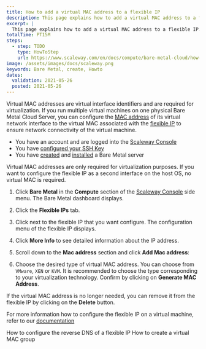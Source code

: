 ```yaml
---
title: How to add a virtual MAC address to a flexible IP
description: This page explains how to add a virtual MAC address to a flexible IP
excerpt: |
  This page explains how to add a virtual MAC address to a flexible IP.
totalTime: PT15M
steps:
  - step: TODO
    type: HowToStep
    url: https://www.scaleway.com/en/docs/compute/bare-metal-cloud/how-to/add-virtual-mac-address/
image: /assets/images/docs/scaleway.png
keywords: Bare Metal, create, Howto
dates:
  validation: 2021-05-26
  posted: 2021-05-26
---
```


Virtual MAC addresses are virtual interface identifiers and are required for virtualization. If you run multiple virtual machines on one physical Bare Metal Cloud Server, you can configure the [MAC address](https://en.wikipedia.org/wiki/MAC_address) of its virtual network interface to the virtual MAC associated with the [flexible IP](/compute/bare-metal-cloud/concepts/#flexible-ip) to ensure network connectivity of the virtual machine.

<Message type="requirement">

- You have an account and are logged into the [Scaleway Console](https://console.scaleway.com) 
- You have [configured your SSH Key](/console/my-project/how-to/create-ssh-key)
- You have [created](/compute/bare-metal-cloud/how-to/create-server) and [installed](/compute/bare-metal-cloud/how-to/install-server) a Bare Metal server

</Message>

<Message type="tip">

  Virtual MAC addresses are only required for virtualization purposes. If you want to configure the flexible IP as a second interface on the host OS, no virtual MAC is required.

</Message>

1. Click **Bare Metal** in the **Compute** section of the [Scaleway Console](https://console.scaleway.com) side menu. The Bare Metal dashboard displays.

2. Click the **Flexible IPs** tab.

3. Click <Icon name="more" /> next to the flexible IP that you want configure. The configuration menu of the flexible IP displays.

4. Click **More Info** to see detailed information about the IP address.

5. Scroll down to the **Mac address** section and click **Add Mac address**:
<Lightbox src="assets/scaleway-flexible_vmac.png" alt="" />

6. Choose the desired type of virtual MAC address. You can choose from `VMware`, `XEN` or `KVM`. It is recommended to choose the type corresponding to your virtualization technology. Confirm by clicking on **Generate MAC Address**.

If the virtual MAC address is no longer needed, you can remove it from the flexible IP by clicking on the **Delete** button.

For more information how to configure the flexible IP on a virtual machine, refer to our [documentation](/compute/bare-metal-cloud/how-to/configure-flexible-ip/)

<Navigation title="See Also">
  <PreviousButton to="/compute/bare-metal-cloud/how-to/configure-reverse-dns-flexible-ip/">How to configure the reverse DNS of a flexible IP</PreviousButton>
  <NextButton to="/compute/bare-metal-cloud/how-to/create-virtual-mac-group/">How to create a virtual MAC group</NextButton>
</Navigation>